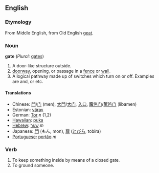 ==English==
===Etymology===
From Middle English, from Old English [[geat]].
===Noun===
'''gate''' (''Plural:'' [[gates]])

# A door-like structure outside.
# [[doorway]], opening, or passage in a [[fence]] or [[wall]].
# A logical pathway made up of switches which turn on or off. Examples are and, or etc.

====Translations====
*Chinese: [[門]]/[[门]] (men), [[大門]]/[[大门]], [[入口]], [[籬笆门]]/[[篱笆门]] (libamen)
*Estonian: [[värav]]
*German: [[Tor]] ''n'' (1,2)
*[[Hawaiian]]: [[puka]]
*[[Hebrew]]: [[שער]] ''m''
*Japanese: [[門]] (もん, mon), [[扉]] ([[とびら]], tobira)
*[[Portuguese]]: [[portão]] ''m''

===Verb===

#To keep something inside by means of a closed gate.
#To ground someone.